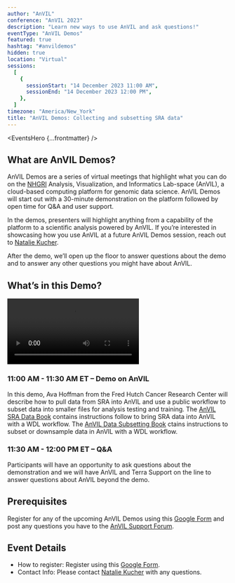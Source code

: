 ```yaml
---
author: "AnVIL"
conference: "AnVIL 2023"
description: "Learn new ways to use AnVIL and ask questions!"
eventType: "AnVIL Demos"
featured: true
hashtag: "#anvildemos"
hidden: true
location: "Virtual"
sessions:
  [
    {
      sessionStart: "14 December 2023 11:00 AM",
      sessionEnd: "14 December 2023 12:00 PM",
    },
  ]
timezone: "America/New_York"
title: "AnVIL Demos: Collecting and subsetting SRA data"
---
```


<EventsHero {...frontmatter} />

## What are AnVIL Demos?

AnVIL Demos are a series of virtual meetings that highlight what you can do on the [NHGRI](https://www.genome.gov/) Analysis, Visualization, and Informatics Lab-space (AnVIL), a cloud-based computing platform for genomic data science. AnVIL Demos will start out with a 30-minute demonstration on the platform followed by open time for Q&A and user support.

In the demos, presenters will highlight anything from a capability of the platform to a scientific analysis powered by AnVIL. If you’re interested in showcasing how you use AnVIL at a future AnVIL Demos session, reach out to [Natalie Kucher]({natalieKucher}).

After the demo, we’ll open up the floor to answer questions about the demo and to answer any other questions you might have about AnVIL.

## What’s in this Demo?

<Video
  src="https://www.youtube.com/embed/yAwQKft1LS8"
  title="AnVIL Demos: Collecting and subsetting SRA data - 2023/12/14"
/>

### 11:00 AM - 11:30 AM ET – Demo on AnVIL

In this demo, Ava Hoffman from the Fred Hutch Cancer Research Center will describe how to pull data from SRA into AnVIL and use a public workflow to subset data into smaller files for analysis testing and training. The [AnVIL SRA Data Book](https://hutchdatascience.org/AnVIL_SRA_Data/) contains instructions follow to bring SRA data into AnVIL with a WDL workflow. The [AnVIL Data Subsetting Book](https://hutchdatascience.org/AnVIL_Data_Subsetting/) ctains instructions to subset or downsample data in AnVIL with a WDL workflow.

### 11:30 AM - 12:00 PM ET – Q&A

Participants will have an opportunity to ask questions about the demonstration and we will have AnVIL and Terra Support on the line to answer questions about AnVIL beyond the demo.

## Prerequisites

Register for any of the upcoming AnVIL Demos using this [Google Form](https://docs.google.com/forms/d/e/1FAIpQLSf1pcj3UNbVK1CQMkT8ULL7-UAefUj_RZ9uShYgqrbcvTKJOA/viewform) and post any questions you have to the [AnVIL Support Forum]({anvilHelpURL}).

## Event Details

- How to register: Register using this [Google Form](https://docs.google.com/forms/d/e/1FAIpQLSf1pcj3UNbVK1CQMkT8ULL7-UAefUj_RZ9uShYgqrbcvTKJOA/viewform).
- Contact Info: Please contact [Natalie Kucher]({natalieKucher}) with any questions.
